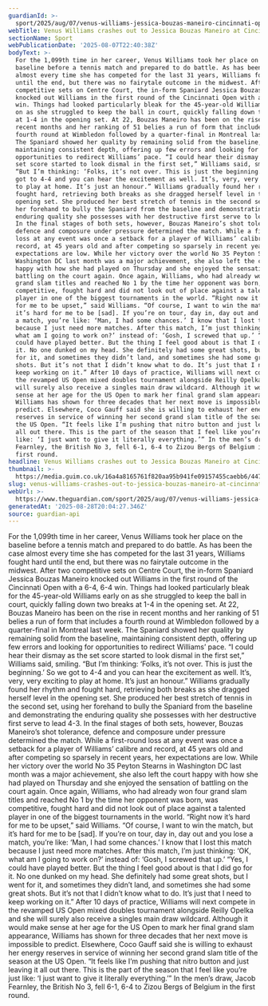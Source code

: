 ```yaml
---
guardianId: >-
  sport/2025/aug/07/venus-williams-jessica-bouzas-maneiro-cincinnati-open-first-round-tennis
webTitle: Venus Williams crashes out to Jessica Bouzas Maneiro at Cincinnati Open
sectionName: Sport
webPublicationDate: '2025-08-07T22:40:38Z'
bodyText: >-
  For the 1,099th time in her career, Venus Williams took her place on the
  baseline before a tennis match and prepared to do battle. As has been the case
  almost every time she has competed for the last 31 years, Williams fought hard
  until the end, but there was no fairytale outcome in the midwest. After two
  competitive sets on Centre Court, the in-form Spaniard Jessica Bouzas Maneiro
  knocked out Williams in the first round of the Cincinnati Open with a 6-4, 6-4
  win. Things had looked particularly bleak for the 45-year-old Williams early
  on as she struggled to keep the ball in court, quickly falling down two breaks
  at 1-4 in the opening set. At 22, Bouzas Maneiro has been on the rise in
  recent months and her ranking of 51 belies a run of form that includes a
  fourth round at Wimbledon followed by a quarter-final in Montreal last week.
  The Spaniard showed her quality by remaining solid from the baseline,
  maintaining consistent depth, offering up few errors and looking for
  opportunities to redirect Williams’ pace. “I could hear their dismay as the
  set score started to look dismal in the first set,” Williams said, smiling.
  “But I’m thinking: ‘Folks, it’s not over. This is just the beginning.’ So we
  got to 4-4 and you can hear the excitement as well. It’s, very, very exciting
  to play at home. It’s just an honour.” Williams gradually found her rhythm and
  fought hard, retrieving both breaks as she dragged herself level in the
  opening set. She produced her best stretch of tennis in the second set, using
  her forehand to bully the Spaniard from the baseline and demonstrating the
  enduring quality she possesses with her destructive first serve to lead 4-3.
  In the final stages of both sets, however, Bouzas Maneiro’s shot tolerance,
  defence and composure under pressure determined the match. While a first-round
  loss at any event was once a setback for a player of Williams’ calibre and
  record, at 45 years old and after competing so sparsely in recent years, her
  expectations are low. While her victory over the world No 35 Peyton Stearns in
  Washington DC last month was a major achievement, she also left the court
  happy with how she had played on Thursday and she enjoyed the sensation of
  battling on the court again. Once again, Williams, who had already won four
  grand slam titles and reached No 1 by the time her opponent was born, was
  competitive, fought hard and did not look out of place against a talented
  player in one of the biggest tournaments in the world. “Right now it’s hard
  for me to be upset,” said Williams. “Of course, I want to win the match, but
  it’s hard for me to be [sad]. If you’re on tour, day in, day out and you lose
  a match, you’re like: ‘Man, I had some chances.’ I know that I lost this match
  because I just need more matches. After this match, I’m just thinking: ‘OK,
  what am I going to work on?’ instead of: ‘Gosh, I screwed that up.’ “Yes, I
  could have played better. But the thing I feel good about is that I did go for
  it. No one dunked on my head. She definitely had some great shots, but I went
  for it, and sometimes they didn’t land, and sometimes she had some great
  shots. But it’s not that I didn’t know what to do. It’s just that I need to
  keep working on it.” After 10 days of practice, Williams will next compete in
  the revamped US Open mixed doubles tournament alongside Reilly Opelka and she
  will surely also receive a singles main draw wildcard. Although it would make
  sense at her age for the US Open to mark her final grand slam appearance,
  Williams has shown for three decades that her next move is impossible to
  predict. Elsewhere, Coco Gauff said she is willing to exhaust her energy
  reserves in service of winning her second grand slam title of the season at
  the US Open. “It feels like I’m pushing that nitro button and just leaving it
  all out there. This is the part of the season that I feel like you’re just
  like: ‘I just want to give it literally everything.’” In the men’s draw, Jacob
  Fearnley, the British No 3, fell 6-1, 6-4 to Zizou Bergs of Belgium in the
  first round.
headline: Venus Williams crashes out to Jessica Bouzas Maneiro at Cincinnati Open
thumbnail: >-
  https://media.guim.co.uk/16a4a8165761f820aa95b941fe09157455caebb6/447_0_3676_2940/500.jpg
slug: venus-williams-crashes-out-to-jessica-bouzas-maneiro-at-cincinnati-open
webUrl: >-
  https://www.theguardian.com/sport/2025/aug/07/venus-williams-jessica-bouzas-maneiro-cincinnati-open-first-round-tennis
generatedAt: '2025-08-28T20:04:27.346Z'
source: guardian-api
---
```

For the 1,099th time in her career, Venus Williams took her place on the baseline before a tennis match and prepared to do battle. As has been the case almost every time she has competed for the last 31 years, Williams fought hard until the end, but there was no fairytale outcome in the midwest. After two competitive sets on Centre Court, the in-form Spaniard Jessica Bouzas Maneiro knocked out Williams in the first round of the Cincinnati Open with a 6-4, 6-4 win. Things had looked particularly bleak for the 45-year-old Williams early on as she struggled to keep the ball in court, quickly falling down two breaks at 1-4 in the opening set. At 22, Bouzas Maneiro has been on the rise in recent months and her ranking of 51 belies a run of form that includes a fourth round at Wimbledon followed by a quarter-final in Montreal last week. The Spaniard showed her quality by remaining solid from the baseline, maintaining consistent depth, offering up few errors and looking for opportunities to redirect Williams’ pace. “I could hear their dismay as the set score started to look dismal in the first set,” Williams said, smiling. “But I’m thinking: ‘Folks, it’s not over. This is just the beginning.’ So we got to 4-4 and you can hear the excitement as well. It’s, very, very exciting to play at home. It’s just an honour.” Williams gradually found her rhythm and fought hard, retrieving both breaks as she dragged herself level in the opening set. She produced her best stretch of tennis in the second set, using her forehand to bully the Spaniard from the baseline and demonstrating the enduring quality she possesses with her destructive first serve to lead 4-3. In the final stages of both sets, however, Bouzas Maneiro’s shot tolerance, defence and composure under pressure determined the match. While a first-round loss at any event was once a setback for a player of Williams’ calibre and record, at 45 years old and after competing so sparsely in recent years, her expectations are low. While her victory over the world No 35 Peyton Stearns in Washington DC last month was a major achievement, she also left the court happy with how she had played on Thursday and she enjoyed the sensation of battling on the court again. Once again, Williams, who had already won four grand slam titles and reached No 1 by the time her opponent was born, was competitive, fought hard and did not look out of place against a talented player in one of the biggest tournaments in the world. “Right now it’s hard for me to be upset,” said Williams. “Of course, I want to win the match, but it’s hard for me to be [sad]. If you’re on tour, day in, day out and you lose a match, you’re like: ‘Man, I had some chances.’ I know that I lost this match because I just need more matches. After this match, I’m just thinking: ‘OK, what am I going to work on?’ instead of: ‘Gosh, I screwed that up.’ “Yes, I could have played better. But the thing I feel good about is that I did go for it. No one dunked on my head. She definitely had some great shots, but I went for it, and sometimes they didn’t land, and sometimes she had some great shots. But it’s not that I didn’t know what to do. It’s just that I need to keep working on it.” After 10 days of practice, Williams will next compete in the revamped US Open mixed doubles tournament alongside Reilly Opelka and she will surely also receive a singles main draw wildcard. Although it would make sense at her age for the US Open to mark her final grand slam appearance, Williams has shown for three decades that her next move is impossible to predict. Elsewhere, Coco Gauff said she is willing to exhaust her energy reserves in service of winning her second grand slam title of the season at the US Open. “It feels like I’m pushing that nitro button and just leaving it all out there. This is the part of the season that I feel like you’re just like: ‘I just want to give it literally everything.’” In the men’s draw, Jacob Fearnley, the British No 3, fell 6-1, 6-4 to Zizou Bergs of Belgium in the first round.

